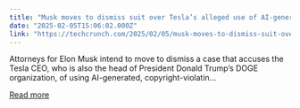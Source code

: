 ```yaml
---
title: "Musk moves to dismiss suit over Tesla’s alleged use of AI-generated ‘Blade Runner’ imagery"
date: "2025-02-05T15:06:02.000Z"
link: "https://techcrunch.com/2025/02/05/musk-moves-to-dismiss-suit-over-teslas-alleged-use-of-ai-generated-blade-runner-imagery/"
---
```


Attorneys for Elon Musk intend to move to dismiss a case that accuses the Tesla CEO, who is also the head of President Donald Trump&#8217;s DOGE organization, of using AI-generated, copyright-violatin...

[Read more](https://techcrunch.com/2025/02/05/musk-moves-to-dismiss-suit-over-teslas-alleged-use-of-ai-generated-blade-runner-imagery/)
